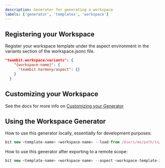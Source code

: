 ```yaml
---
description: Generator for generating a workspace
labels: ['generator', 'templates', 'workspace']
---
```


## Registering your Workspace

Register your workspace template under the aspect environment in the variants section of the workspace.jsonc file.

```json
"teambit.workspace/variants": {
    "{workspace-name}": {
      "teambit.harmony/aspect": {}
    }
  }
```

## Customizing your Workspace

See the docs for more info on [Customizing your Generator](https://harmony-docs.bit.dev/extending-bit/creating-a-custom-workspace-generator)

## Using the Workspace Generator

How to use this generator locally, essentially for development purposes:

```js
bit new <template-name> <workspace-name> --load-from /Users/me/path/to/this/dir --aspect <workspace-template-id>
```

How to use this generator after exporting to a remote scope:

```js
bit new <template-name> <workspace-name> --aspect <workspace-template-id>
```
